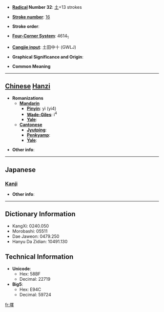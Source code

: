 * '''[[Wiktionary:Chinese radical index| Radical]] Number 32''': [[Wiktionary:Chinese radical index 土|土]]+13 strokes

* '''[[Wiktionary:Chinese total strokes index|Stroke number]]''': [[Wiktionary:Chinese total strokes index 16|16]]

* '''Stroke order''': 

* '''[[Wiktionary:Chinese four corner index|Four-Corner System]]''': 4614<sub>1</sub>

* '''[[Wiktionary:Chinese Cangjie index|Cangjie input]]''': 土田中十 (GWLJ)

* '''Graphical Significance and Origin''': 

* '''Common Meaning'''

----

== [[Chinese]] [[Hanzi]] ==

* '''Romanizations'''
** '''[[Mandarin]]'''
*** '''[[Pinyin]]''': yì (yi4)
*** '''[[Wade-Giles]]''': i<sup>4</sup>
*** '''[[Yale]]''': 
** '''[[Cantonese]]'''
*** '''[[Jyutping]]''':
*** '''[[Penkyamp]]''': 
*** '''[[Yale]]''': 

* '''Other info''': 

----

==Japanese==
===[[Kanji]]===
{{kanji|on readings=[[えき]] (eki), [[と]] (to)|kun readings=[[みち]] (michi)}}

* '''Other info''':  

----

== Dictionary Information ==

* KangXi: 0240.050
* Morobashi: 05511
* Dae Jaweon: 0479.250
* Hanyu Da Zidian: 10491.130

== Technical Information ==

* '''Unicode''':
** Hex: 58BF
** Decimal: 22719
* '''Big5''':
** Hex: E94C
** Decimal: 59724

[[fr:墿]]